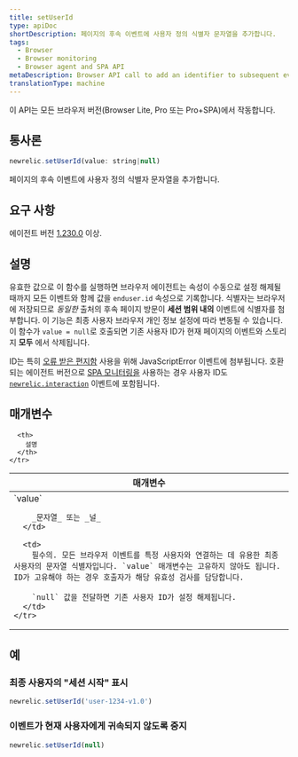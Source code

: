 ```yaml
---
title: setUserId
type: apiDoc
shortDescription: 페이지의 후속 이벤트에 사용자 정의 식별자 문자열을 추가합니다.
tags:
  - Browser
  - Browser monitoring
  - Browser agent and SPA API
metaDescription: Browser API call to add an identifier to subsequent events on the page.
translationType: machine
---
```


<Callout variant="important">
  이 API는 모든 브라우저 버전(Browser Lite, Pro 또는 Pro+SPA)에서 작동합니다.
</Callout>

## 통사론

```js
newrelic.setUserId(value: string|null)
```

페이지의 후속 이벤트에 사용자 정의 식별자 문자열을 추가합니다.

## 요구 사항

에이전트 버전 [1.230.0](/docs/release-notes/new-relic-browser-release-notes/browser-agent-release-notes) 이상.

## 설명

유효한 값으로 이 함수를 실행하면 브라우저 에이전트는 속성이 수동으로 설정 해제될 때까지 모든 이벤트와 함께 값을 `enduser.id` 속성으로 기록합니다. 식별자는 브라우저에 저장되므로 _동일한_ 출처의 후속 페이지 방문이 **세션 범위 내의** 이벤트에 식별자를 첨부합니다. 이 기능은 최종 사용자 브라우저 개인 정보 설정에 따라 변동될 수 있습니다. 이 함수가 `value = null`로 호출되면 기존 사용자 ID가 현재 페이지의 이벤트와 스토리지 **모두** 에서 삭제됩니다.

ID는 특히 [오류 받은 편지함](/docs/errors-inbox/errors-inbox/) 사용을 위해 JavaScriptError 이벤트에 첨부됩니다. 호환되는 에이전트 버전으로 [SPA 모니터링을](/docs/browser/single-page-app-monitoring/get-started/welcome-single-page-app-monitoring) 사용하는 경우 사용자 ID도 [`newrelic.interaction`](/docs/browser/new-relic-browser/browser-agent-apis/browser-spa-api-newrelicinteraction) 이벤트에 포함됩니다.

## 매개변수

<table>
  <thead>
    <tr>
      <th width="25%">
        매개변수
      </th>

      <th>
        설명
      </th>
    </tr>
  </thead>

  <tbody>
    <tr>
      <td>
        `value`

        _문자열_ 또는 _널_
      </td>

      <td>
        필수의. 모든 브라우저 이벤트를 특정 사용자와 연결하는 데 유용한 최종 사용자의 문자열 식별자입니다. `value` 매개변수는 고유하지 않아도 됩니다. ID가 고유해야 하는 경우 호출자가 해당 유효성 검사를 담당합니다.

        `null` 값을 전달하면 기존 사용자 ID가 설정 해제됩니다.
      </td>
    </tr>
  </tbody>
</table>

## 예

### 최종 사용자의 "세션 시작" 표시

```js
newrelic.setUserId('user-1234-v1.0')
```

### 이벤트가 현재 사용자에게 귀속되지 않도록 중지

```js
newrelic.setUserId(null)
```